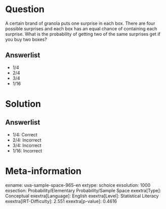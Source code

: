 Question
========

A certain brand of granola puts one surprise in each box. There are four possible surprises and each box has an equal chance of containing each surprise. What is the probability of getting two of the same surprises get if you buy two boxes?

Answerlist
----------

* 1/4
* 2/4
* 3/4
* 1/16

Solution
========

Answerlist
----------

* 1/4: Correct
* 2/4: Incorrect
* 3/4: Incorrect
* 1/16: Incorrect

Meta-information
================
exname: uva-sample-space-965-en
extype: schoice
exsolution: 1000
exsection: Probability/Elementary Probability/Sample Space
exextra[Type]: Conceptual
exextra[Language]: English
exextra[Level]: Statistical Literacy
exextra[IRT-Difficulty]: 2.551
exextra[p-value]: 0.4616
